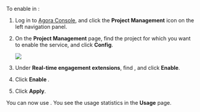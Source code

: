 
To enable <Vg k="MPULL" /> in <Vg k="CONSOLE" />:

1. Log in to [Agora Console](https://console.agora.io/), and click the **Project Management** icon on the left navigation panel.

2. On the **Project Management** page, find the project for which you want to enable the <Vg k="MPULL" /> service, and click **Config**.

    <img src="https://web-cdn.agora.io/docs-files/1641971834422"/>

3. Under **Real-time engagement extensions**, find **<Vg k="MPULL" />**, and click **Enable**.


4. Click **Enable <Vg k="MPULL" />**.

5. Click **Apply**.

You can now use <Vg k="MPULL" />. You see the usage statistics in the **Usage** page.